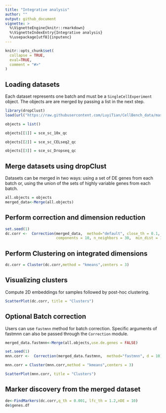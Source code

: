 ```yaml
---
title: "Integrative analysis"
author: ""
output: github_document
vignette: >
  %\VignetteEngine{knitr::rmarkdown}
  %\VignetteIndexEntry{Integrative analysis}
  %\usepackage[utf8]{inputenc}
---
```


```r
knitr::opts_chunk$set(
  collapse = TRUE,
  eval=TRUE,
  comment = "#>"
)
```

## Loading datasets
Each dataset represents one batch and must be a `SingleCellExperiment` object. The objects are are merged by passing a list in the next step.
```r

library(dropClust)
load(url("https://raw.githubusercontent.com/LuyiTian/CellBench_data/master/data/sincell_with_class.RData"))

objects = list()

objects[[1]] = sce_sc_10x_qc

objects[[2]] = sce_sc_CELseq2_qc

objects[[3]] = sce_sc_Dropseq_qc

```

## Merge datasets using dropClust
Datasets can be merged in two ways: using a set of DE genes from each batch or, using the union of the sets of highly variable genes from each batch.

```r

all.objects = objects
merged_data<-Merge(all.objects)

```


## Perform correction and dimension reduction

```r
set.seed(1)
dc.corr <-  Correction(merged_data,  method="default", close_th = 0.1, cells_th = 0.1,
                       components = 10, n_neighbors = 30,  min_dist = 1)
```

## Perform Clustering on integrated dimensions

```r
dc.corr = Cluster(dc.corr,method = "kmeans",centers = 3)
```
## Visualizing clusters

Compute 2D embeddings for samples followed by post-hoc clustering.

```r
ScatterPlot(dc.corr, title = "Clusters")

```
## Optional Batch correction

Users can use `fastmnn` method for batch correction. Specific arguments of fastmnn can also be passed through the `Correction` module.
```r
merged_data.fastmnn<-Merge(all.objects,use.de.genes = FALSE)

set.seed(1)
mnn.corr <-  Correction(merged_data.fastmnn,  method="fastmnn", d = 10)

mnn.corr = Cluster(mnn.corr,method = "kmeans",centers = 3)

ScatterPlot(mnn.corr, title = "Clusters")

```

## Marker discovery from the merged dataset
```r
de<-FindMarkers(dc.corr,q_th = 0.001, lfc_th = 1.2,nDE = 10)
de$genes.df
```
